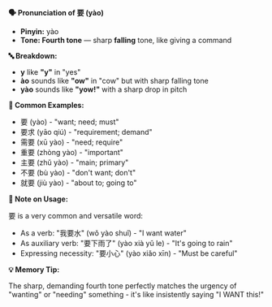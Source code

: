 **🗣️ Pronunciation of 要 (yào)**

- **Pinyin:** yào
- **Tone: Fourth tone** — sharp **falling** tone, like giving a command

**🔤 Breakdown:**

- **y** like **"y"** in "yes"
- **ào** sounds like **"ow"** in "cow" but with sharp falling tone
- **yào** sounds like **"yow!"** with a sharp drop in pitch

**📝 Common Examples:**

- 要 (yào) - "want; need; must"
- 要求 (yāo qiú) - "requirement; demand"
- 需要 (xū yào) - "need; require"
- 重要 (zhòng yào) - "important"
- 主要 (zhǔ yào) - "main; primary"
- 不要 (bù yào) - "don't want; don't"
- 就要 (jiù yào) - "about to; going to"

**📝 Note on Usage:**

要 is a very common and versatile word:

- As a verb: "我要水" (wǒ yào shuǐ) - "I want water"
- As auxiliary verb: "要下雨了" (yào xià yǔ le) - "It's going to rain"
- Expressing necessity: "要小心" (yào xiǎo xīn) - "Must be careful"

**💡 Memory Tip:**

The sharp, demanding fourth tone perfectly matches the urgency of "wanting" or "needing" something -
it's like insistently saying "I WANT this!"
